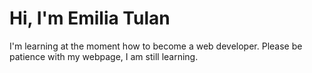 # Hi, I'm Emilia Tulan

I'm learning at the moment how to become a web developer. Please be patience with my webpage, I am still learning.
